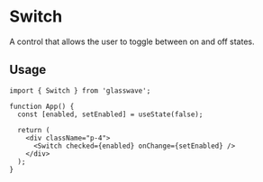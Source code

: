 # Switch

A control that allows the user to toggle between on and off states.

## Usage

```tsx
import { Switch } from 'glasswave';

function App() {
  const [enabled, setEnabled] = useState(false);

  return (
    <div className="p-4">
      <Switch checked={enabled} onChange={setEnabled} />
    </div>
  );
}
```
